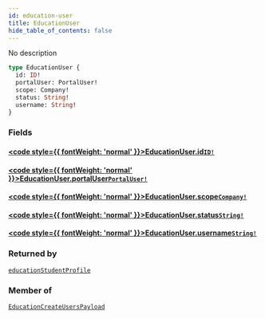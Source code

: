 ```yaml
---
id: education-user
title: EducationUser
hide_table_of_contents: false
---
```








No description

```graphql
type EducationUser {
  id: ID!
  portalUser: PortalUser!
  scope: Company!
  status: String!
  username: String!
}
```


### Fields

#### [<code style={{ fontWeight: 'normal' }}>EducationUser.<b>id</b></code>](#)<Bullet />[`ID!`](/api/graphql/documentation/scalars/id) <Badge class="secondary" text="non-null"/> <Badge class="secondary" text="scalar"/>
> 
> 

#### [<code style={{ fontWeight: 'normal' }}>EducationUser.<b>portalUser</b></code>](#)<Bullet />[`PortalUser!`](/api/graphql/documentation/objects/portal-user) <Badge class="secondary" text="non-null"/> <Badge class="secondary" text="object"/>
> 
> 

#### [<code style={{ fontWeight: 'normal' }}>EducationUser.<b>scope</b></code>](#)<Bullet />[`Company!`](/api/graphql/documentation/objects/company) <Badge class="secondary" text="non-null"/> <Badge class="secondary" text="object"/>
> 
> 

#### [<code style={{ fontWeight: 'normal' }}>EducationUser.<b>status</b></code>](#)<Bullet />[`String!`](/api/graphql/documentation/scalars/string) <Badge class="secondary" text="non-null"/> <Badge class="secondary" text="scalar"/>
> 
> 

#### [<code style={{ fontWeight: 'normal' }}>EducationUser.<b>username</b></code>](#)<Bullet />[`String!`](/api/graphql/documentation/scalars/string) <Badge class="secondary" text="non-null"/> <Badge class="secondary" text="scalar"/>
> 
> 



### Returned by

[`educationStudentProfile`](/api/graphql/documentation/queries/education-student-profile)  <Badge class="secondary" text="query"/>

### Member of

[`EducationCreateUsersPayload`](/api/graphql/documentation/objects/education-create-users-payload)  <Badge class="secondary" text="object"/>



